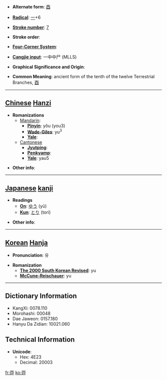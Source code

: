 * '''Alternate form''': [[酉]]

* '''[[Wiktionary:Chinese radical index| Radical]]''': [[Wiktionary:Chinese radical index 一|一]]+6

* '''[[Wiktionary:Chinese total strokes index|Stroke number]]''': [[Wiktionary:Chinese total strokes index 7|7]]

* '''Stroke order''': 

* '''[[Wiktionary:Chinese four corner index|Four-Corner System]]''': 

* '''[[Wiktionary:Chinese Cangjie index|Cangjie input]]''': 一中中尸 (MLLS)

* '''Graphical Significance and Origin''': 

* '''Common Meaning''': ancient form of the tenth of the twelve Terrestrial Branches, [[酉]]

----

== [[Chinese]] [[Hanzi]] ==

* '''Romanizations'''
** [[Mandarin]]:
*** '''[[Pinyin]]''': yǒu (you3)
*** '''[[Wade-Giles]]''': yu<sup>3</sup>
*** '''[[Yale]]''': 
**[[Cantonese]]
***'''[[Jyutping]]''':
***'''[[Penkyamp]]''': 
***'''[[Yale]]''': yau5

* '''Other info''': 

----

== [[Japanese]] [[kanji]] ==

* '''Readings'''
** '''[[On]]''': [[ゆう]] (yū)
** '''[[Kun]]''': [[とり]] (tori)

* '''Other info''':  

----

== [[Korean]] [[Hanja]] ==

* '''Pronunciation''': 유

* '''Romanization'''
** '''[[The 2000 South Korean Revised Romanization|The 2000 South Korean Revised]]''': yu
** '''[[McCune-Reischauer]]''': yu

----

== Dictionary Information ==

* KangXi: 0078.110
* Morohashi: 00048
* Dae Jaweon: 0157.180
* Hanyu Da Zidian: 10021.060

== Technical Information ==

* '''Unicode''':
** Hex: 4E23
** Decimal: 20003

[[fr:丣]]
[[ko:丣]]